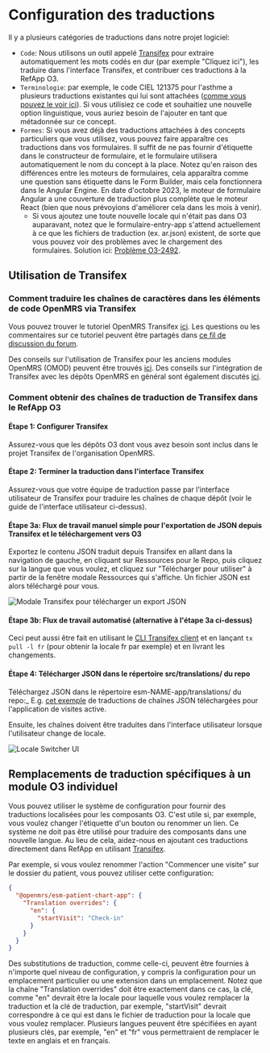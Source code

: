 # Configuration des traductions

Il y a plusieurs catégories de traductions dans notre projet logiciel:

- `Code`: Nous utilisons un outil appelé [Transifex](https://explore.transifex.com/openmrs/) pour extraire automatiquement les mots codés en dur (par exemple "Cliquez ici"), les traduire dans l'interface Transifex, et contribuer ces traductions à la RefApp O3.
- `Terminologie`: par exemple, le code CIEL 121375 pour l'asthme a plusieurs traductions existantes qui lui sont attachées ([comme vous pouvez le voir ici](https://app.openconceptlab.org/#/orgs/CIEL/sources/CIEL/concepts/121375/)). Si vous utilisiez ce code et souhaitiez une nouvelle option linguistique, vous auriez besoin de l'ajouter en tant que métadonnée sur ce concept.
- `Formes`: Si vous avez déjà des traductions attachées à des concepts particuliers que vous utilisez, vous pouvez faire apparaître ces traductions dans vos formulaires. Il suffit de ne pas fournir d'étiquette dans le constructeur de formulaire, et le formulaire utilisera automatiquement le nom du concept à la place. Notez qu'en raison des différences entre les moteurs de formulaires, cela apparaîtra comme une question sans étiquette dans le Form Builder, mais cela fonctionnera dans le Angular Engine. En date d'octobre 2023, le moteur de formulaire Angular a une couverture de traduction plus complète que le moteur React (bien que nous prévoyions d'améliorer cela dans les mois à venir). 
  - Si vous ajoutez une toute nouvelle locale qui n'était pas dans O3 auparavant, notez que le formulaire-entry-app s'attend actuellement à ce que les fichiers de traduction (ex. ar.json) existent, de sorte que vous pouvez voir des problèmes avec le chargement des formulaires. Solution ici: [Problème O3-2492](https://issues.openmrs.org/browse/O3-2492). 

## Utilisation de Transifex

### Comment traduire les chaînes de caractères dans les éléments de code OpenMRS via Transifex

Vous pouvez trouver le tutoriel OpenMRS Transifex [ici](https://mekom.notion.site/Translating-OpenMRS-frontend-via-Transifex-398836d729ff46d0b30232daa2c59945). Les questions ou les commentaires sur ce tutoriel peuvent être partagés dans [ce fil de discussion du forum](https://talk.openmrs.org/t/translating-openmrs-frontend-via-transifex/37490).

Des conseils sur l'utilisation de Transifex pour les anciens modules OpenMRS (OMOD) peuvent être trouvés [ici](https://wiki.openmrs.org/display/docs/Maintaining+OpenMRS+Module+Translations+via+Transifex). Des conseils sur l'intégration de Transifex avec les dépôts OpenMRS en général sont également discutés [ici](https://talk.openmrs.org/t/transifex-integration-with-openmrs-repositories/34557).

### Comment obtenir des chaînes de traduction de Transifex dans le RefApp O3

<Steps>

#### Étape 1: Configurer Transifex
  
Assurez-vous que les dépôts O3 dont vous avez besoin sont inclus dans le projet Transifex de l'organisation OpenMRS.

#### Étape 2: Terminer la traduction dans l'interface Transifex

Assurez-vous que votre équipe de traduction passe par l'interface utilisateur de Transifex pour traduire les chaînes de chaque dépôt (voir le guide de l'interface utilisateur ci-dessus).

#### Étape 3a: Flux de travail manuel simple pour l'exportation de JSON depuis Transifex et le téléchargement vers O3

Exportez le contenu JSON traduit depuis Transifex en allant dans la navigation de gauche, en cliquant sur Ressources pour le Repo, puis cliquez sur la langue que vous voulez, et cliquez sur "Télécharger pour utiliser" à partir de la fenêtre modale Ressources qui s'affiche. Un fichier JSON est alors téléchargé pour vous.

![Modale Transifex pour télécharger un export JSON](/transifex-download-json-export.png)

#### Étape 3b: Flux de travail automatisé (alternative à l'étape 3a ci-dessus)

Ceci peut aussi être fait en utilisant le [CLI Transifex client](https://developers.transifex.com/docs/cli) et en lançant `tx pull -l fr` (pour obtenir la locale fr par exemple) et en livrant les changements.

#### Étape 4: Télécharger JSON dans le répertoire src/translations/ du repo

Téléchargez JSON dans le répertoire esm-NAME-app/translations/ du repo:_ E.g. [cet exemple](https://github.com/openmrs/openmrs-esm-patient-management/tree/main/packages/esm-active-visits-app/translations) de traductions de chaînes JSON téléchargées pour l'application de visites active.

Ensuite, les chaînes doivent être traduites dans l'interface utilisateur lorsque l'utilisateur change de locale.

![Locale Switcher UI](/translation-locale-switcher.png)

</Steps>

## Remplacements de traduction spécifiques à un module O3 individuel

Vous pouvez utiliser le système de configuration pour fournir des traductions localisées pour les composants O3. C'est utile si, par exemple, vous voulez changer l'étiquette d'un bouton ou renommer un lien. Ce système ne doit pas être utilisé pour traduire des composants dans une nouvelle langue. Au lieu de cela, aidez-nous en ajoutant ces traductions directement dans RefApp en utilisant [Transifex](https://explore.transifex.com/openmrs/).

Par exemple, si vous voulez renommer l'action "Commencer une visite" sur le dossier du patient, vous pouvez utiliser cette configuration:

```json
{
  "@openmrs/esm-patient-chart-app": {
    "Translation overrides": {
      "en": {
        "startVisit": "Check-in"
      }
    }
  }
}
```

Des substitutions de traduction, comme celle-ci, peuvent être fournies à n'importe quel niveau de configuration, y compris la configuration pour un emplacement particulier ou une extension dans un emplacement. Notez que la chaîne "Translation overrides" doit être exactement dans ce cas, la clé, comme "en" devrait être la locale pour laquelle vous voulez remplacer la traduction et la clé de traduction, par exemple, "startVisit" devrait correspondre à ce qui est dans le fichier de traduction pour la locale que vous voulez remplacer. Plusieurs langues peuvent être spécifiées en ayant plusieurs clés, par exemple, "en" et "fr" vous permettraient de remplacer le texte en anglais et en français.
